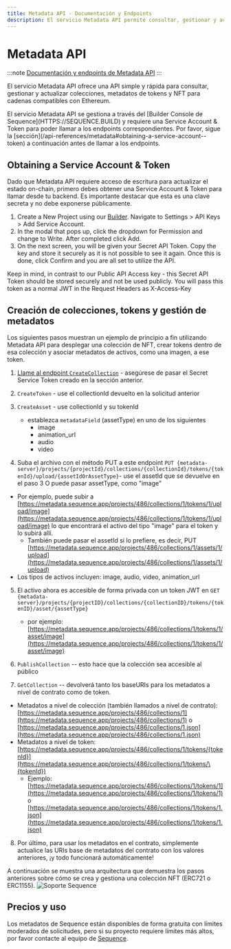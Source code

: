 ```yaml
---
title: Metadata API - Documentación y Endpoints
description: El servicio Metadata API permite consultar, gestionar y actualizar colecciones, metadatos de tokens y NFT para cadenas compatibles con Ethereum. Para acceder, necesitas una Service Account & Token a través del Builder Console.
---
```


# Metadata API
:::note
[Documentación y endpoints de Metadata API](https://0xsequence.redoc.ly/tag/metadata)
:::

El servicio Metadata API ofrece una API simple y rápida para consultar, gestionar y actualizar colecciones, metadatos de tokens y NFT para cadenas compatibles con Ethereum.

<Note>
  El servicio Metadata API se gestiona a través del [Builder Console de Sequence](HTTPS://SEQUENCE.BUILD) y requiere una Service Account & Token para poder llamar a los endpoints correspondientes. Por favor, sigue la [sección](/api-references/metadata#obtaining-a-service-account--token) a continuación antes de llamar a los endpoints.
</Note>

## Obtaining a Service Account & Token
Dado que Metadata API requiere acceso de escritura para actualizar el estado on-chain, primero debes obtener una Service Account & Token para llamar desde tu backend. Es importante destacar que esta es una clave secreta y no debe exponerse públicamente.
1. Create a New Project using our [Builder](https://sequence.build). Navigate to Settings > API Keys > Add Service Account.
2. In the modal that pops up, click the dropdown for Permission and change to Write. After completed click Add.
3. On the next screen, you will be given your Secret API Token. Copy the key and store it securely as it is not possible to see it again. Once this is done, click Confirm and you are all set to utilize the API.

Keep in mind, in contrast to our Public API Access key - this Secret API Token should be stored securely and not be used publicly. You will pass this token as a normal JWT in the Request Headers as X-Access-Key

## Creación de colecciones, tokens y gestión de metadatos
Los siguientes pasos muestran un ejemplo de principio a fin utilizando Metadata API para desplegar una colección de NFT, crear tokens dentro de esa colección y asociar metadatos de activos, como una imagen, a ese token.
1.  [Llame al endpoint `CreateCollection`](/api-references/metadata/endpoints) - asegúrese de pasar el Secret Service Token creado en la sección anterior.

2.  `CreateToken` - use el collectionId devuelto en la solicitud anterior

3.  `CreateAsset` - use collectionId y su tokenId
    - establezca `metadataField` (assetType) en uno de los siguientes
      - image
      - animation\_url
      - audio
      - video

4.  Suba el archivo con el método PUT a este endpoint `PUT {metadata-server}/projects/{projectId}/collections/{collectionId}/tokens/{tokenId}/upload/{assetIdOrAssetType}`- use el assetId que se devuelve en el paso 3 O puede pasar assetType, como "image"

- Por ejemplo, puede subir a [https://metadata.sequence.app/projects/486/collections/1/tokens/1/upload/image](https://metadata.sequence.app/projects/486/collections/1/tokens/1/upload/image) lo que encontrará el activo del tipo "image" para el token y lo subirá allí.
  - También puede pasar el assetId si lo prefiere, es decir, PUT [https://metadata.sequence.app/projects/486/collections/1/assets/1/upload](https://metadata.sequence.app/projects/486/collections/1/assets/1/upload)
- Los tipos de activos incluyen: image, audio, video, animation\_url

5.  El activo ahora es accesible de forma privada con un token JWT en `GET {metadata-server}/projects/{projectID}/collections/{collectionID}/tokens/{tokenID}/asset/{assetType}`
    - por ejemplo: [https://metadata.sequence.app/projects/486/collections/1/tokens/1/asset/image](https://metadata.sequence.app/projects/486/collections/1/tokens/1/asset/image)

6.  `PublishCollection` -- esto hace que la colección sea accesible al público

7.  `GetCollection` -- devolverá tanto los baseURIs para los metadatos a nivel de contrato como de token.

- Metadatos a nivel de colección (también llamados a nivel de contrato): [https://metadata.sequence.app/projects/486/collections/1](https://metadata.sequence.app/projects/486/collections/1) o [https://metadata.sequence.app/projects/486/collections/1.json](https://metadata.sequence.app/projects/486/collections/1.json)
- Metadatos a nivel de token: [https://metadata.sequence.app/projects/486/collections/1/tokens/{tokenId}](https://metadata.sequence.app/projects/486/collections/1/tokens/\{tokenId})
  - Ejemplo: [https://metadata.sequence.app/projects/486/collections/1/tokens/1](https://metadata.sequence.app/projects/486/collections/1/tokens/1) o [https://metadata.sequence.app/projects/486/collections/1/tokens/1.json](https://metadata.sequence.app/projects/486/collections/1/tokens/1.json)

8. Por último, para usar los metadatos en el contrato, simplemente actualice las URIs base de metadatos del contrato con los valores anteriores, ¡y todo funcionará automáticamente!

A continuación se muestra una arquitectura que demuestra los pasos anteriores sobre cómo se crea y gestiona una colección NFT (ERC721 o ERC1155).
![Soporte Sequence](/images/metadata/metadata_api_architecture.png)

## Precios y uso
Los metadatos de Sequence están disponibles de forma gratuita con límites moderados de solicitudes, pero si su proyecto requiere límites más altos, por favor contacte al equipo de [Sequence](https://sequence.xyz).